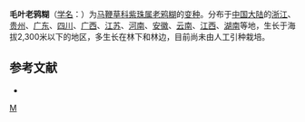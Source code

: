 {{Infraspeciesbox
| image = 
| image_caption = 
| status = 
| status_system = 
| genus = Callicarpa 
| species = giraldii
| varietas = lyi
| authority = (Lévl.) [[吴征镒|C. Y. Wu]]
}}

'''毛叶老鸦糊'''（[[学名|学名]]：{{lang|la|''Callicarpa giraldii'' var. ''lyi''}}）为[[马鞭草科|马鞭草科]][[紫珠属|紫珠属]][[老鸦糊|老鸦糊]]的[[变种|变种]]。分布于[[中国大陆|中国大陆]]的[[浙江|浙江]]、[[贵州|贵州]]、[[广东|广东]]、[[四川|四川]]、[[广西|广西]]、[[江苏|江苏]]、[[河南|河南]]、[[安徽|安徽]]、[[云南|云南]]、[[江西|江西]]、[[湖南|湖南]]等地，生长于海拔2,300米以下的地区，多生长在林下和林边，目前尚未由人工引种栽培。

== 参考文献 ==
<div class="references-small">
* {{cite web| url =http://www.bioinfo.cn/db05/KmzwSpecies.php?action=view&id=30784| title =毛叶老鸦糊| work =《中国高等植物数据库全库》| publisher =中国科学院微生物研究所| author =昆明植物研究所| accessdate =2009-02-26| deadurl =yes| archiveurl =https://web.archive.org/web/20160305061621/http://www.bioinfo.cn/db05/KmzwSpecies.php?action=view&id=30784| archivedate =2016-03-05}}
</div>
{{Taxonbar}}

[[Category:紫珠属|M]]